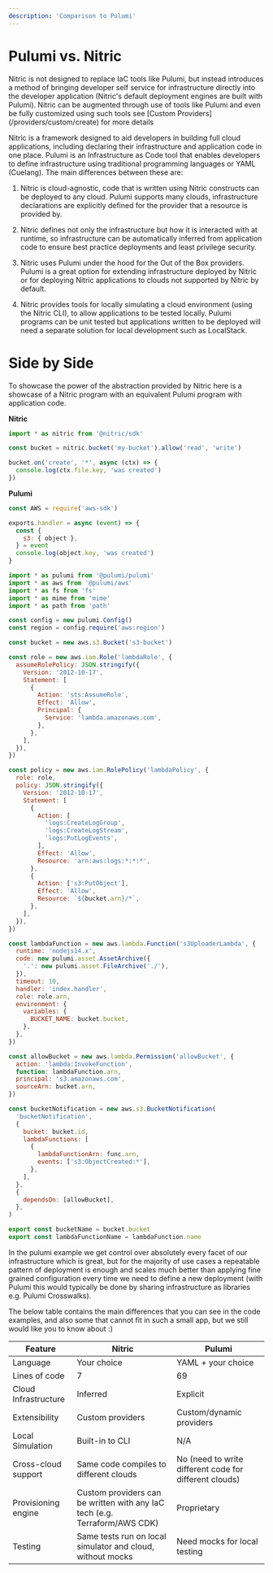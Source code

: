 ```yaml
---
description: 'Comparison to Pulumi'
---
```


# Pulumi vs. Nitric

<Note>
  Nitric is not designed to replace IaC tools like Pulumi, but instead
  introduces a method of bringing developer self service for infrastructure
  directly into the developer application (Nitric's default deployment engines
  are built with Pulumi). Nitric can be augmented through use of tools like
  Pulumi and even be fully customized using such tools see [Custom
  Providers](/providers/custom/create) for more details
</Note>

Nitric is a framework designed to aid developers in building full cloud applications, including declaring their infrastructure and application code in one place. Pulumi is an Infrastructure as Code tool that enables developers to define infrastructure using traditional programming languages or YAML (Cuelang). The main differences between these are:

1. Nitric is cloud-agnostic, code that is written using Nitric constructs can be deployed to any cloud. Pulumi supports many clouds, infrastructure declarations are explicitly defined for the provider that a resource is provided by.

1. Nitric defines not only the infrastructure but how it is interacted with at runtime, so infrastructure can be automatically inferred from application code to ensure best practice deployments and least privilege security.

1. Nitric uses Pulumi under the hood for the Out of the Box providers. Pulumi is a great option for extending infrastructure deployed by Nitric or for deploying Nitric applications to clouds not supported by Nitric by default.

1. Nitric provides tools for locally simulating a cloud environment (using the Nitric CLI), to allow applications to be tested locally. Pulumi programs can be unit tested but applications written to be deployed will need a separate solution for local development such as LocalStack.

# Side by Side

To showcase the power of the abstraction provided by Nitric here is a showcase of a Nitric program with an equivalent Pulumi program with application code.

<Row>

<Col>

**Nitric**

```javascript title:handle.js
import * as nitric from '@nitric/sdk'

const bucket = nitric.bucket('my-bucket').allow('read', 'write')

bucket.on('create', '*', async (ctx) => {
  console.log(ctx.file.key, 'was created')
})
```

</Col>

<Col>

**Pulumi**

```javascript title:src/index.js
const AWS = require('aws-sdk')

exports.handler = async (event) => {
  const {
    s3: { object },
  } = event
  console.log(object.key, 'was created')
}
```

```javascript title:lib/handle-stack.js
import * as pulumi from '@pulumi/pulumi'
import * as aws from '@pulumi/aws'
import * as fs from 'fs'
import * as mime from 'mime'
import * as path from 'path'

const config = new pulumi.Config()
const region = config.require('aws:region')

const bucket = new aws.s3.Bucket('s3-bucket')

const role = new aws.iam.Role('lambdaRole', {
  assumeRolePolicy: JSON.stringify({
    Version: '2012-10-17',
    Statement: [
      {
        Action: 'sts:AssumeRole',
        Effect: 'Allow',
        Principal: {
          Service: 'lambda.amazonaws.com',
        },
      },
    ],
  }),
})

const policy = new aws.iam.RolePolicy('lambdaPolicy', {
  role: role,
  policy: JSON.stringify({
    Version: '2012-10-17',
    Statement: [
      {
        Action: [
          'logs:CreateLogGroup',
          'logs:CreateLogStream',
          'logs:PutLogEvents',
        ],
        Effect: 'Allow',
        Resource: 'arn:aws:logs:*:*:*',
      },
      {
        Action: ['s3:PutObject'],
        Effect: 'Allow',
        Resource: `${bucket.arn}/*`,
      },
    ],
  }),
})

const lambdaFunction = new aws.lambda.Function('s3UploaderLambda', {
  runtime: 'nodejs14.x',
  code: new pulumi.asset.AssetArchive({
    '.': new pulumi.asset.FileArchive('./'),
  }),
  timeout: 10,
  handler: 'index.handler',
  role: role.arn,
  environment: {
    variables: {
      BUCKET_NAME: bucket.bucket,
    },
  },
})

const allowBucket = new aws.lambda.Permission('allowBucket', {
  action: 'lambda:InvokeFunction',
  function: lambdaFunction.arn,
  principal: 's3.amazonaws.com',
  sourceArn: bucket.arn,
})

const bucketNotification = new aws.s3.BucketNotification(
  'bucketNotification',
  {
    bucket: bucket.id,
    lambdaFunctions: [
      {
        lambdaFunctionArn: func.arn,
        events: ['s3:ObjectCreated:*'],
      },
    ],
  },
  {
    dependsOn: [allowBucket],
  },
)

export const bucketName = bucket.bucket
export const lambdaFunctionName = lambdaFunction.name
```

</Col>

</Row>

<Note>
  In the pulumi example we get control over absolutely every facet of our
  infrastructure which is great, but for the majority of use cases a repeatable
  pattern of deployment is enough and scales much better than applying fine
  grained configuration every time we need to define a new deployment (with
  Pulumi this would typically be done by sharing infrastructure as libraries
  e.g. Pulumi Crosswalks).
</Note>

The below table contains the main differences that you can see in the code examples, and also some that cannot fit in such a small app, but we still would like you to know about :)

| Feature              | Nitric                                                                     | Pulumi                                                 |
| -------------------- | -------------------------------------------------------------------------- | ------------------------------------------------------ |
| Language             | Your choice                                                                | YAML + your choice                                     |
| Lines of code        | 7                                                                          | 69                                                     |
| Cloud Infrastructure | Inferred                                                                   | Explicit                                               |
| Extensibility        | Custom providers                                                           | Custom/dynamic providers                               |
| Local Simulation     | Built-in to CLI                                                            | N/A                                                    |
| Cross-cloud support  | Same code compiles to different clouds                                     | No (need to write different code for different clouds) |
| Provisioning engine  | Custom providers can be written with any IaC tech (e.g. Terraform/AWS CDK) | Proprietary                                            |
| Testing              | Same tests run on local simulator and cloud, without mocks                 | Need mocks for local testing                           |
